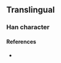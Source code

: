 {{character info}}
==Translingual==

===Han character===
{{Han char|rn=10|rad=儿|as=09|sn=11|four=|canj=MUMSO|ids=⿺元豕}}

====References====
* {{Han ref|kx=0125.201|dkj=|dj=|hdz=|uh=34AE|ud=13486|bh=|bd=}}